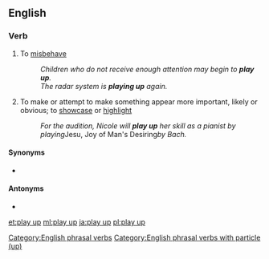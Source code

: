 ==English==

===Verb===
{{head|en|verb|head=[[play]] [[up]]}}

# {{label|en|British|idiomatic}} To [[misbehave]]
#: ''Children who do not receive enough attention may begin to '''play up'''.''
#: ''The radar system is '''playing up''' again.''
# {{label|en|idiomatic}} To make or attempt to make something appear more important, likely or obvious; to [[showcase]] or [[highlight]]
#: ''For the audition, Nicole will '''play up''' her skill as a pianist by playing ''Jesu, Joy of Man's Desiring'' by Bach.''

====Synonyms====
* {{sense|to misbehave}} {{l|en|act up}}

====Antonyms====
* {{l|en|play down}}

[[Category:English phrasal verbs]]
[[Category:English phrasal verbs with particle (up)]]

[[et:play up]]
[[ml:play up]]
[[ja:play up]]
[[pl:play up]]